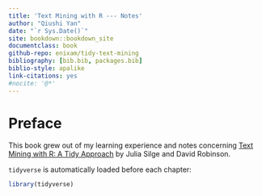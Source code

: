 ```yaml
--- 
title: 'Text Mining with R --- Notes'
author: "Qiushi Yan"
date: "`r Sys.Date()`"
site: bookdown::bookdown_site
documentclass: book
github-repo: enixam/tidy-text-mining
bibliography: [bib.bib, packages.bib]
biblio-style: apalike
link-citations: yes
#nocite: '@*'
--- 
```



# Preface {-}  


This book grew out of my learning experience and notes concerning [Text Mining with R: A Tidy Approach](https://www.tidytextmining.com/) by Julia Silge and David Robinson.  

`tidyverse` is automatically loaded before each chapter: 

```r
library(tidyverse)
```


